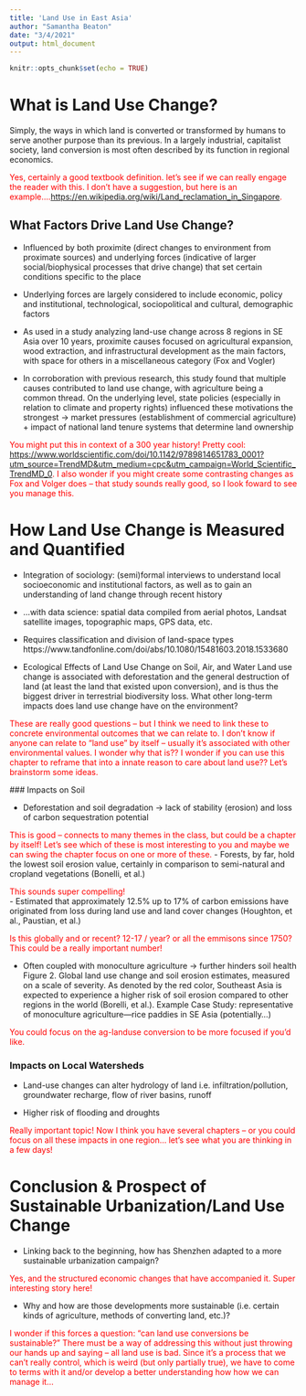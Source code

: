 ```yaml
---
title: 'Land Use in East Asia'
author: "Samantha Beaton"
date: "3/4/2021"
output: html_document
---
```


```r
knitr::opts_chunk$set(echo = TRUE)
```

# What is Land Use Change?

Simply, the ways in which land is converted or transformed by humans to serve another purpose than its previous. In a largely industrial, capitalist society, land conversion is most often described by its function in regional economics.

<span style="color: red;">Yes, certainly a good textbook definition. let's see if we can really engage the reader with this. I don't have a suggestion, but here is an example....[https://en.wikipedia.org/wiki/Land_reclamation_in_Singapore](Land Reclamation in Singapore). 
</span>

## What Factors Drive Land Use Change?

- Influenced by both proximite (direct changes to environment from proximate sources) and underlying forces (indicative of larger social/biophysical processes that drive change) that set certain conditions specific to the place 

- Underlying forces are largely considered to include economic, policy and institutional, technological, sociopolitical and cultural, demographic factors

- As used in a study analyzing land-use change across 8 regions in SE Asia over 10 years, proximite causes focused on agricultural expansion, wood extraction, and infrastructural development as the main factors, with space for others in a miscellaneous category (Fox and Vogler)

- In corroboration with previous research, this study found that multiple causes contributed to land use change, with agriculture being a common thread. On the underlying level, state policies (especially in relation to climate and property rights) influenced these motivations the strongest → market pressures (establishment of commercial agriculture) + impact of national land tenure systems that determine land ownership

<span style="color: red;">You might put this in context of a 300 year history!  Pretty cool:  [https://www.worldscientific.com/doi/10.1142/9789814651783_0001?utm_source=TrendMD&utm_medium=cpc&utm_campaign=World_Scientific_TrendMD_0](Land-Use Changes in China During the Past 300 Years). I also wonder if you might create some contrasting changes as Fox and Volger does -- that study sounds really good, so I look foward to see you manage this.
</span>

# How Land Use Change is Measured and Quantified

- Integration of sociology: (semi)formal interviews to understand local socioeconomic and institutional factors, as well as to gain an understanding of land change through recent history

- ...with data science: spatial data compiled from aerial photos, Landsat satellite images,
topographic maps, GPS data, etc.

- Requires classification and division of land-space types
https://www.tandfonline.com/doi/abs/10.1080/15481603.2018.1533680

- Ecological Effects of Land Use Change on Soil, Air, and Water
Land use change is associated with deforestation and the general destruction of land (at least the land that
existed upon conversion), and is thus the biggest driver in terrestrial biodiversity loss. What other
long-term impacts does land use change have on the environment?

<span style="color: red;">These are really good questions -- but I think we need to link these to concrete environmental outcomes that we can relate to. I don't know if anyone can relate to "land use" by itself -- usually it's associated with other environmental values. I wonder why that is?? I wonder if you can use this chapter to reframe that into a innate reason to care about land use??  Let's brainstorm some ideas.
</span>

<span style="color: red;">

</span>
### Impacts on Soil

- Deforestation and soil degradation → lack of stability (erosion) and loss of carbon sequestration
potential

<span style="color: red;">
This is good -- connects to many themes in the class, but could be a chapter by itself!  Let's see which of these is most interesting to you and maybe we can swing the chapter focus on one or more of these.
</span>
- Forests, by far, hold the lowest soil erosion value, certainly in comparison to semi-natural
and cropland vegetations (Bonelli, et al.)

<span style="color: red;">
This sounds super compelling!  
</span>
- Estimated that approximately 12.5% up to 17% of carbon emissions have originated from loss during land use and land cover changes (Houghton, et al., Paustian, et al.)

<span style="color: red;">
Is this globally and or recent?  12-17 / year? or all the emmisons since 1750? This could be a really important number!
</span>


- Often coupled with monoculture agriculture → further hinders soil health
Figure 2. Global land use change and soil erosion estimates, measured on a scale of severity. As denoted
by the red color, Southeast Asia is expected to experience a higher risk of soil erosion compared to other
regions in the world (Borelli, et al.).
Example Case Study: representative of monoculture agriculture—rice paddies in SE Asia (potentially…)

<span style="color: red;">
You could focus on the ag-landuse conversion to be more focused if you'd like.
</span>

### Impacts on Local Watersheds

- Land-use changes can alter hydrology of land i.e. infiltration/pollution, groundwater recharge, flow of river basins, runoff

- Higher risk of flooding and droughts

<span style="color: red;">
Really important topic! Now I think you have several chapters -- or you could focus on all these impacts in one region... let's see what you are thinking in a few days!

</span>

# Conclusion & Prospect of Sustainable Urbanization/Land Use Change

- Linking back to the beginning, how has Shenzhen adapted to a more sustainable urbanization campaign?

<span style="color: red;">
Yes, and the structured economic changes that have accompanied it. Super interesting story here!
</span>

- Why and how are those developments more sustainable (i.e. certain kinds of agriculture, methods of converting land, etc.)?

<span style="color: red;">
I wonder if this forces a question: "can land use conversions be sustainable?" There must be a way of addressing this without just throwing our hands up and saying -- all land use is bad. Since it's a process that we can't really control, which is weird (but only partially true), we have to come to terms with it and/or develop a better understanding how how we can manage it...
</span>